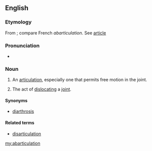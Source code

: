 ==English==

===Etymology===
From {{prefix|ab|articulation}}; compare French ''abarticulation''. See [[article]]

===Pronunciation===
* {{rhymes|eɪʃən}}

===Noun===
{{en-noun}}

# {{anatomy}} An [[articulation]], especially one that permits free motion in the joint.
# The act of [[dislocating]] a [[joint]].

====Synonyms====
*{{sense|an articulation, especially one that permits free motion}} [[diarthrosis]]

====Related terms====
* [[disarticulation]]

[[my:abarticulation]]